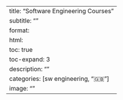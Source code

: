 ---
title: "Software Engineering Courses"
subtitle: ""
format:
  html:
    toc: true
    toc-expand: 3
description: ""
categories: [sw engineering, "&#127468;&#127463;"]
image: ""
---